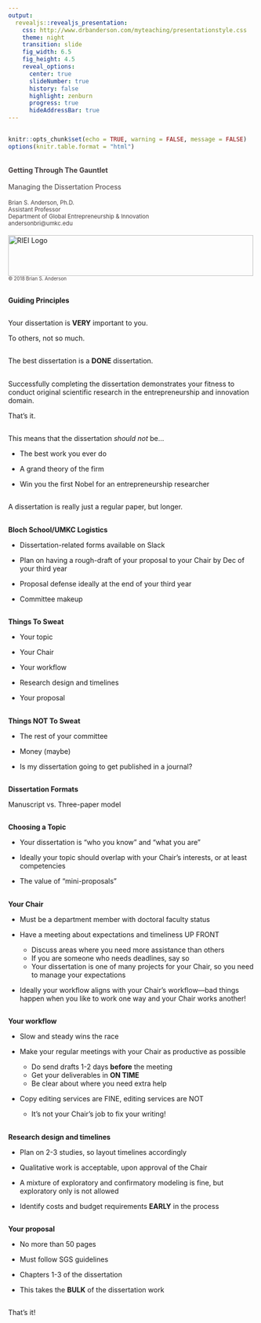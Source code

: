 ```yaml
---
output: 
  revealjs::revealjs_presentation:
    css: http://www.drbanderson.com/myteaching/presentationstyle.css
    theme: night 
    transition: slide
    fig_width: 6.5
    fig_height: 4.5
    reveal_options:
      center: true
      slideNumber: true
      history: false
      highlight: zenburn
      progress: true
      hideAddressBar: true
---
```


## {data-background=#FFFFFF}

```r
knitr::opts_chunk$set(echo = TRUE, warning = FALSE, message = FALSE)
options(knitr.table.format = "html") 
```

<br>
<span style="color:#463E3F;font-weight:bold">Getting Through The Gauntlet</span>
<br>
<br>
<span style="color:#463E3F">
Managing the Dissertation Process
<br>  
<small>
Brian S. Anderson, Ph.D.  
Assistant Professor  
Department of Global Entrepreneurship & Innovation  
andersonbri@umkc.edu
</small>
</span>
<br>  
<img src="http://www.drbanderson.com/images/RIEILogo.png" width="500" height="83" alt="RIEI Logo">  
<span style="color:#463E3F"><small><small>&#169; 2018 Brian S. Anderson</small></small></span>

## 

**Guiding Principles**

##

Your dissertation is **VERY** important to you.

To others, not so much.

## 

The best dissertation is a **DONE** dissertation.

## 

Successfully completing the dissertation demonstrates your fitness to conduct original scientific research in the entrepreneurship and innovation domain.

That's it.

##

This means that the dissertation *should not* be...

- The best work you ever do

- A grand theory of the firm

- Win you the first Nobel for an entrepreneurship researcher

##

A dissertation is really just a regular paper, but longer.

## 

**Bloch School/UMKC Logistics**

- Dissertation-related forms available on Slack

- Plan on having a rough-draft of your proposal to your Chair by Dec of your third year

- Proposal defense ideally at the end of your third year

- Committee makeup

##

**Things To Sweat**

- Your topic

- Your Chair

- Your workflow

- Research design and timelines

- Your proposal

##

**Things NOT To Sweat**

- The rest of your committee

- Money (maybe)

- Is my dissertation going to get published in a journal?

##

**Dissertation Formats**

Manuscript vs. Three-paper model

## 

**Choosing a Topic**

- Your dissertation is "who you know" and "what you are"

- Ideally your topic should overlap with your Chair's interests, or at least competencies 

- The value of "mini-proposals"

##

**Your Chair**

- Must be a department member with doctoral faculty status

- Have a meeting about expectations and timeliness UP FRONT
    - Discuss areas where you need more assistance than others
    - If you are someone who needs deadlines, say so
    - Your dissertation is one of many projects for your Chair, so you need to manage your expectations

- Ideally your workflow aligns with your Chair's workflow---bad things happen when you like to work one way and your Chair works another!

##

**Your workflow**

- Slow and steady wins the race

- Make your regular meetings with your Chair as productive as possible
    - Do send drafts 1-2 days **before** the meeting
    - Get your deliverables in **ON TIME**
    - Be clear about where you need extra help


- Copy editing services are FINE, editing services are NOT
    - It's not your Chair's job to fix your writing!

##

**Research design and timelines**

- Plan on 2-3 studies, so layout timelines accordingly

- Qualitative work is acceptable, upon approval of the Chair

- A mixture of exploratory and confirmatory modeling is fine, but exploratory only is not allowed

- Identify costs and budget requirements **EARLY** in the process

##

**Your proposal**

- No more than 50 pages

- Must follow SGS guidelines

- Chapters 1-3 of the dissertation

- This takes the **BULK** of the dissertation work

##

That's it!

